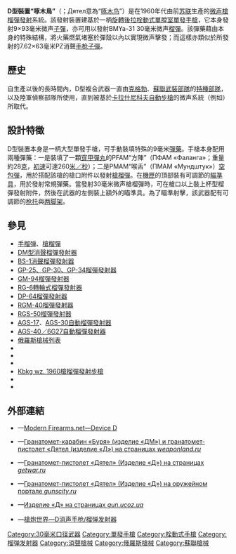 {{noteTA
|G1=軍事
|G2=長度單位
|G3=Firearms
}}
{{Infobox Weapon
| name = D型裝置“啄木鳥”<br />{{Lang|ru|Изделие Д «Дятел»}}
| image = 
| image_size = 300px
| caption = 
| origin = {{flagcountry|Soviet Union}}
| type = 
* [[手動槍機|栓動式]][[抑制器|微声]][[單發手槍|單發手槍]]
* [[步槍用榴彈|槍榴彈]][[榴彈發射器|發射]]{{Link-ru|步槍—榴彈發射器複合武器|Стрелково-гранатомётный комплекс|複合武器}}
<!-- Type selection -->| is_ranged = yes
| is_bladed = 
| is_explosive = 
| is_artillery = 
| is_vehicle = 
| is_missile = 
| is_UK = <!-- Service history -->
| service = 
| used_by = {{flagcountry|Soviet Union}}
| wars = <!-- Production history -->
| designer = 1960—1970年代
| design_date = 
| manufacturer = 
| unit_cost = 
| production_date = 
| number = 
| variants = 
<!-- General specifications -->| spec_label = 
| weight = <div class="NavFrame collapsed" style="color:black; background:#fff; margin:0 auto; padding:0 10px; text-align:left;"><div class="NavHead" style="background:#fff; margin:0 auto; padding:0 10px; font-weight:normal;"></div><div class="NavContent" style="background:#fff; margin:0 auto; padding:0 10px;">
* 僅手槍、空槍：2.8[[千克|千克]]（6.17[[磅|磅]]）
* 裝上[[枪托|枪托]]、[[两脚架|两脚架]]、杯型发射器：4.5千克（9.92磅）
</div>
</div>
| length = 400[[毫米|毫米]]（15.75[[英吋|英寸]]）
| part_length = <!-- 毫米（英吋） -->
| width = <!-- 毫米（英吋） -->
| height = <!-- 毫米（英吋） -->
| diameter = <!-- 毫米（英吋） -->
| crew = <!-- Ranged weapon specifications -->
| cartridge = 
* 手槍：<div class="NavFrame collapsed" style="color:black; background:#fff; margin:0 auto; padding:0 10px; text-align:left;"><div class="NavHead" style="background:#fff; margin:0 auto; padding:0 10px; font-weight:normal;">9×93毫米微声子彈</div><div class="NavContent" style="background:#fff; margin:0 auto; padding:0 10px;">
** PFAM“方陣”（ПФАМ «Фаланга»）[[穿甲彈|穿甲彈]]
** PMAM“喉舌”（ПМАМ «Мундштук»）[[空包彈|空包彈]]
</div>
</div>
* [[枪口|枪口]]：BMYa-31 30毫米微声[[榴彈|榴彈]]
| cartridge_weight = 
| caliber = <div class="NavFrame collapsed" style="color:black; background:#fff; margin:0 auto; padding:0 10px; text-align:left;"><div class="NavHead" style="background:#fff; margin:0 auto; padding:0 10px; font-weight:normal;"></div><div class="NavContent" style="background:#fff; margin:0 auto; padding:0 10px;">
* 手槍：9毫米（.355英吋）
* 榴彈：30毫米（1.18英吋）
</div>
</div>
| barrels = 1根，[[槍口|槍口]]可裝上杯型榴彈發射器
| action = [[手動槍機|手動槍機]]
| mode = {{Link-en|單發|Single shot}}
| rate = 
| velocity = <div class="NavFrame collapsed" style="color:black; background:#fff; margin:0 auto; padding:0 10px; text-align:left;"><div class="NavHead" style="background:#fff; margin:0 auto; padding:0 10px; font-weight:normal;"></div><div class="NavContent" style="background:#fff; margin:0 auto; padding:0 10px;">
* 子彈：260[[米每秒|米／秒]]（853.02[[英尺每秒|英尺／秒]]）
* 榴彈：110米／秒（360.89英尺／秒）
</div>
</div>
| energy = 
| range = <div class="NavFrame collapsed" style="color:black; background:#fff; margin:0 auto; padding:0 10px; text-align:left;"><div class="NavHead" style="background:#fff; margin:0 auto; padding:0 10px; font-weight:normal;"></div><div class="NavContent" style="background:#fff; margin:0 auto; padding:0 10px;">
* 子彈：200[[米_(单位)|公尺]]（218.72[[码|码]]，656.17[[英尺|英尺]]）
* 榴彈：300公尺（328.08碼，984.25英尺）
</div>
</div>
| max_range = 
| feed = <div class="NavFrame collapsed" style="color:black; background:#fff; margin:0 auto; padding:0 10px; text-align:left;"><div class="NavHead" style="background:#fff; margin:0 auto; padding:0 10px; font-weight:normal;">手動裝填</div><div class="NavContent" style="background:#fff; margin:0 auto; padding:0 10px;">
* 子彈：{{Link-en|後膛槍炮|Breechloader|後裝}}
* 榴彈：[[前膛枪|前裝]]
</div>
</div>
| sights = <div class="NavFrame collapsed" style="color:black; background:#fff; margin:0 auto; padding:0 10px; text-align:left;"><div class="NavHead" style="background:#fff; margin:0 auto; padding:0 10px; font-weight:normal;"></div><div class="NavContent" style="background:#fff; margin:0 auto; padding:0 10px;">
* 手槍：開放式[[機械瞄具|機械瞄具]]：[[照門|照門]]和片狀[[照準器|準星]]
* 榴彈：在武器的左側裝上額外的榴彈發射瞄準具
</div>
</div>
<!-- 火炮規格 -->| breech = 
| recoil = 
| carriage = 
| elevation = 
| traverse = <!-- 刃器規格 -->
| blade_type = 
| hilt_type = 
| sheath_type = 
| head_type = 
| haft_type = <!-- 爆炸物內填炸藥規格 -->
| filling = 
| filling_weight = 
| detonation = 
| yield = <!-- 車輛/飛彈規格 -->
| armour = 
| primary_armament = 
| secondary_arament = 
| engine = 
| engine_power = 
| transmission = 
| payload_capacity = 
| fuel_capacity = 
| pw_ratio = 
| suspension = 
| clearance = 
| vehicle_range = 
| speed = 
| guidance = 
| steering = <!-- Missiles only -->
| wingspan = 
| propellant = 
| ceiling = 
| altitude = 
| depth = 
| boost = 
| accuracy = 
| launch_platform = 
| transport = 
}}

'''D型裝置“啄木鳥”'''（{{Lang-ru|Изделие Д «Дятел»}}；Дятел意為“[[啄木鸟科|啄木鸟]]”）是在1960年代由前[[苏联|苏联]]生產的[[抑制器|微声]][[步槍用榴彈|槍榴彈]][[榴彈發射器|發射]]{{Link-ru|步槍—榴彈發射器複合武器|Стрелково-гранатомётный комплекс|複合武器}}系統。該發射裝置建基於一柄[[手動槍機#旋转后拉式|旋轉後拉栓動式]][[單膛室手槍|單膛室]][[單發手槍|單發手槍]]，它本身發射9×93毫米微声[[子彈|子彈]]，亦可用以發射BMYa-31 30毫米微声[[榴彈|榴彈]]。該彈藥藉由本身的特殊結構，將火藥燃氣堵塞於彈殼以內以實現微声擊發；而這樣亦類似於{{Link-en|S4M消聲手槍|S4M|S4M}}所發射的7.62×63毫米PZ消聲[[手枪|手枪]][[子彈|子彈]]。

== 歷史 ==
自生產以後的長時間內，D型複合武器一直由[[國家安全委員會_(蘇聯)|克格勃]]、[[苏联武装力量|蘇聯武裝部隊]]的[[特種部隊|特種部隊]]，以及陸軍偵察部隊所使用，直到被基於[[卡拉什尼科夫自動步槍|卡拉什尼科夫自動步槍]]的微声系統（例如{{Link-ru|6S1金絲雀複合消聲系統|6С1 «Канарейка»|6S1“金絲雀”}}）所取代。 

== 設計特徵 ==
D型裝置本身是一柄大型單發手槍，可手動裝填特殊的9毫米[[彈藥|彈藥]]。手槍本身配用兩種彈藥：一是裝填了一顆[[穿甲彈|穿甲]][[彈丸|彈丸]]的PFAM“方陣”（ПФАМ «Фаланга»；重量約28[[克|克]]，[[槍口初速|初速]]可達260[[米每秒|米／秒]]）；二是PMAM“喉舌”（ПМАМ «Мундштук»）[[空包彈|空包彈]]，用於搭配該槍的槍口附件以發射[[步槍用榴彈|槍榴彈]]。在[[機匣|機匣]]的頂部裝有可調節的[[照準器|瞄準具]]，用於發射常規彈藥。當發射30毫米微声槍榴彈時，可在槍口以上裝上杯型榴彈發射附件，然後在武器的左側裝上額外的瞄準具。為了瞄準射擊，該武器配有可調節的[[枪托|枪托]]與[[两脚架|两脚架]]。

== 參見 ==
{{refbegin|2}}
* [[手榴弹|手榴弹]]、[[步槍用榴彈|槍榴彈]]
* [[DM型消聲榴彈發射器|DM型消聲榴彈發射器]]
* [[BS-1_Tishina榴彈發射器|BS-1消聲榴彈發射器]]
* [[GP-25附加型榴彈發射器|GP-25、GP-30、GP-34榴彈發射器]]
* [[GM-94榴彈發射器|GM-94榴彈發射器]]
* [[RG-6轉輪式榴彈發射器|RG-6轉輪式榴彈發射器]]
* [[DP-64榴彈發射器|DP-64榴彈發射器]]
* [[RGM-40榴彈發射器|RGM-40榴彈發射器]]
* [[RGS-50榴彈發射器|RGS-50榴彈發射器]]
* [[AGS-17烈火自動榴彈發射器|AGS-17]]、[[AGS-30阿特蘭自動榴彈發射器|AGS-30自動榴彈發射器]]
* [[AGS-40巴爾幹自動榴彈發射器|AGS-40／6G27自動榴彈發射器]]
* [[俄羅斯槍械列表|俄羅斯槍械列表]]
* {{Link-en|突擊手槍|Sturmpistole}}
* {{Link-en|AMP-69槍榴彈發射器|AMP-69}}
* {{Link-en|卡拉什尼科夫槍榴彈發射器|Kalashnikov grenade launcher}}
* [[Kbkg_wz._1960槍榴彈發射步槍|Kbkg wz. 1960槍榴彈發射步槍]]
* {{Link-pl|RWGŁ-1槍榴彈發射器|Granatnik RWGŁ-1}}
* {{Link-en|RWGŁ-3槍榴彈發射器|RWGŁ-3}}
{{refend}}
<!-- == 註釋 ==
{{Reflist|group=note}}
== 資料來源 ==
<div class="references-small">
<references />
</div> --> 
== 外部連結 ==
* {{en icon}}—[https://modernfirearms.net/en/grenade-launchers/russia-grenade-launchers/izdelie-d-eng/ Modern Firearms.net—Device D]{{Wayback|url=https://modernfirearms.net/en/grenade-launchers/russia-grenade-launchers/izdelie-d-eng/ |date=20200924061229 }}
* {{ru icon}}—[http://weaponland.ru/load/granatomet_karabin_burja_izdelie_dm/61-1-0-239 Гранатомет-карабин «Буря» (изделие «ДМ») и гранатомет-пистолет «Дятел (изделие «Д») на страницах ''weaponland.ru'']{{Wayback|url=http://weaponland.ru/load/granatomet_karabin_burja_izdelie_dm/61-1-0-239 |date=20201018192721 }} 
* {{ru icon}}—[http://getwar.ru/granatomet-pistolet-dyatel-izdelie-d.html Гранатомет-пистолет «Дятел» (Изделие «Д») на страницах ''getwar.ru'']{{Wayback|url=http://getwar.ru/granatomet-pistolet-dyatel-izdelie-d.html |date=20181111012811 }}
* {{ru icon}}—[http://www.gunscity.ru/462-granatomet-pistolet-dyatel-granatomet-karabin.html Гранатомет-пистолет «Дятел» (Изделие «Д») на оружейном портале ''gunscity.ru'']{{Wayback|url=http://www.gunscity.ru/462-granatomet-pistolet-dyatel-granatomet-karabin.html |date=20201017192922 }}
* {{ua icon}}—[http://gun.ucoz.ua/index/besshumnyj_granatomet_pistolet_quot_djatel_quot_rossija/0-472 Изделие «Д» на страницах ''gun.ucoz.ua'']{{Wayback|url=http://gun.ucoz.ua/index/besshumnyj_granatomet_pistolet_quot_djatel_quot_rossija/0-472 |date=20201017215902 }}
* {{zh-hans icon}}—[http://pewpewpew.work/russain/gl/silencerd/d.htm 槍炮世界—D消声手枪/榴弹发射器]{{Wayback|url=http://pewpewpew.work/russain/gl/silencerd/d.htm |date=20200520230751 }}

{{蘇聯及俄羅斯在二戰後研製的輕兵器}}

{{DEFAULTSORT:Device D}}
[[Category:30毫米口径武器|Category:30毫米口径武器]]
[[Category:單發手槍|Category:單發手槍]]
[[Category:栓動式手槍|Category:栓動式手槍]]
[[Category:榴弹发射器|Category:榴弹发射器]]
[[Category:消聲槍械|Category:消聲槍械]]
[[Category:俄羅斯槍械|Category:俄羅斯槍械]]
[[Category:蘇聯槍械|Category:蘇聯槍械]]